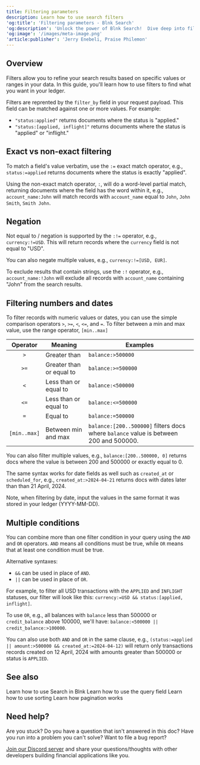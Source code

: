 ```yaml
---
title: Filtering parameters
description: Learn how to use search filters
'og:title': 'Filtering parameters - Blnk Search'
'og:description': 'Unlock the power of Blnk Search!  Dive deep into filtering your ledger data with ease. Learn exact vs. non-exact matching, negation, filtering numbers & dates, and combining conditions with AND/OR operators. Find what you need, fast!'
'og:image': '/images/meta-image.png'
'article:publisher': 'Jerry Enebeli, Praise Philemon'
---
```


## Overview

Filters allow you to refine your search results based on specific values or ranges in your data. In this guide, you'll learn how to use filters to find what you want in your ledger.

Filters are reprented by the `filter_by` field in your request payload. This field can be matched against one or more values. For example:

- `"status:applied"` returns documents where the status is "applied."
- `"status:[applied, inflight]"` returns documents where the status is "applied" or "inflight."

## Exact vs non-exact filtering

To match a field's value verbatim, use the `:=` exact match operator, e.g., `status:=applied` returns documents where the status is exactly "applied".

Using the non-exact match operator, `:`, will do a word-level partial match, returning documents where the field has the word within it, e.g., `account_name:John` will match records with `account_name` equal to `John`, `John Smith`, `Smith John`.

## Negation

Not equal to / negation is supported by the `:!=` operator, e.g., `currency:!=USD`. This will return records where the `currency` field is not equal to "USD". 

You can also negate multiple values, e.g., `currency:!=[USD, EUR]`.

To exclude results that contain strings, use the `:!` operator, e.g., `account_name:!John` will exclude all records with `account_name` containing "John" from the search results.

## Filtering numbers and dates

To filter records with numeric values or dates, you can use the simple comparison operators `>`, `>=`, `<`, `<=`, and `=`. To filter between a min and max value, use the range operator, `[min..max]`

| Operator | Meaning | Examples |
| :---: | --- | ---
| `>` | Greater than | `balance:>500000`
| `>=` | Greater than or equal to | `balance:>=500000`
| `<` | Less than or equal to | `balance:<500000`
| `<=` | Less than or equal to | `balance:<=500000` 
| `=` | Equal to | `balance:=500000`
| `[min..max]` | Between min and max | `balance:[200..500000]` filters docs where `balance` value is between 200 and 500000.

You can also filter multiple values, e.g., `balance:[200..500000, 0]` returns docs where the value is between 200 and 500000 or exactly equal to 0.

The same syntax works for date fields as well such as `created_at` or `scheduled_for`, e.g., `created_at:>2024-04-21` returns docs with dates later than than 21 April, 2024. 

Note, when filtering by date, input the values in the same format it was stored in your ledger (YYYY-MM-DD).

## Multiple conditions

You can combine more than one filter condition in your query using the `AND` and `OR` operators. `AND` means all conditions must be true, while `OR` means that at least one condition must be true.

Alternative syntaxes:
- `&&` can be used in place of `AND`.
- `||` can be used in place of `OR`.

For example, to filter all USD transactions with the `APPLIED` and `INFLIGHT` statuses, our filter will look like this: `currency:=USD && status:[applied, inflight]`. 

To use `OR`, e.g., all balances with `balance` less than 500000 or `credit_balance` above 100000, we'll have: `balance:<500000 || credit_balance:>100000`.

You can also use both `AND` and `OR` in the same clause, e.g., `(status:=applied || amount:>500000 && created_at:=2024-04-12)` will return only transactions records created on 12 April, 2024 with amounts greater than 500000 or status is `APPLIED`.

## See also

<CardGroup>
    <Card title="Get started with Search" href="overview" icon="book-open-cover">
        Learn how to use Search in Blnk
    </Card>
    <Card title="Query parameters" href="query-parameters" icon="book-open-cover">
        Learn how to use the query field
    </Card>
    <Card title="Sorting parameters" href="sorting-parameters" icon="book-open-cover">
        Learn how to use sorting 
    </Card>
    <Card title="Pagination parameters" href="pagination-parameters" icon="book-open-cover">
        Learn how pagination works
    </Card>
</CardGroup>

## Need help?

Are you stuck? Do you have a question that isn't answered in this doc? Have you run into a problem you can't solve? Want to file a bug report?

[Join our Discord server](https://discord.gg/7WNv94zPpx) and share your questions/thoughts with other developers building financial applications like you.